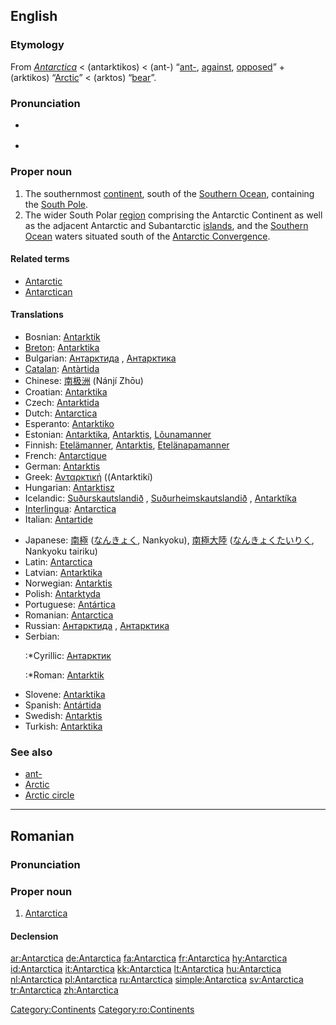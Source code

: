 ==English==

{{wikipedia}}

===Etymology===
{{unreferenced}}
From {{NL.}} ''[[#Latin|Antarctica]]'' < {{AGr.}} {{polytonic|[[ἀνταρκτικός]]}} (antarktikos) < {{polytonic|[[ἀντ-]]}} (ant-) “[[ant-]], [[against]], [[opposed]]” + {{polytonic|[[ἀρκτικός]]}} (arktikos) “[[Arctic]]” < {{AGr.}} {{polytonic|[[ἄρκτος]]}} (arktos) “[[bear]]”.

===Pronunciation===
*{{a|UK}} {{IPA|/ænˈtɑːktɪkə/}}
*{{a|US}} {{IPA|/ænˈtɑɹktɪkə/}}
{{rfap}}

===Proper noun===
{{en-proper noun}}

# The southernmost [[continent]], south of the [[Southern Ocean]], containing the [[South Pole]].
# The wider South Polar [[region]] comprising the Antarctic Continent as well as the adjacent Antarctic and Subantarctic [[island]]s, and the [[Southern Ocean]] waters situated south of the [[Antarctic Convergence]].

====Related terms====
*[[Antarctic]]
*[[Antarctican]]

====Translations====
{{trans-top|Antarctica}}
*Bosnian: [[Antarktik]] {{m}}
*[[Breton]]: [[Antarktika#Breton|Antarktika]]
*Bulgarian: [[Антарктида]] {{i|the continent}}, [[Антарктика]] {{i|the region}}
*[[Catalan]]: [[Antàrtida]] {{f}}
*Chinese: [[南极洲]] (Nánjí Zhōu)
*Croatian: [[Antarktika#Croatian|Antarktika]] {{f}}
*Czech: [[Antarktida]] {{f}}
*Dutch: [[Antarctica#Dutch|Antarctica]] {{n}}
*Esperanto: [[Antarktiko]]
*Estonian: [[Antarktika]], [[Antarktis]], [[Lõunamanner]]
*Finnish: [[Etelämanner]], [[Antarktis]], [[Etelänapamanner]]
*French: [[Antarctique]] {{m}}
*German: [[Antarktis]] {{f}}
*Greek: [[Ανταρκτική]] ((Antarktikí) {{f}}
*Hungarian: [[Antarktisz]]
*Icelandic: [[Suðurskautslandið]] {{n}}, [[Suðurheimskautslandið]] {{n}}, [[Antarktíka]] {{f}}
*[[Interlingua]]: [[Antarctica#Interlingua|Antarctica]]
*Italian: [[Antartide]]
{{trans-mid}}
*Japanese: [[南極]] ([[なんきょく]], Nankyoku), [[南極大陸]] ([[なんきょくたいりく]], Nankyoku tairiku)
*Latin: [[Antarctica#Latin|Antarctica]]
*Latvian: [[Antarktika]] {{f}}
*Norwegian: [[Antarktis]]
*Polish: [[Antarktyda]]
*Portuguese: [[Antártica]]
*Romanian: [[Antarctica#Romanian|Antarctica]]
*Russian: [[Антарктида]] {{i|the continent}} {{f}}, [[Антарктика]] {{i|the region}} {{f}}
*Serbian:
*:*Cyrillic: [[Антарктик]] {{f}}
*:*Roman: [[Antarktik]] {{f}}
*Slovene: [[Antarktika]]
*Spanish: [[Antártida]]
*Swedish: [[Antarktis]]
*Turkish: [[Antarktika]]
{{trans-bottom}}

===See also===
*[[ant-]]
*[[Arctic]]
*[[Arctic circle]]

[[Category:Continents]]

----

==Romanian==
{{wikipedia|lang=ro}}

===Pronunciation===
{{IPA|[an'tark.tika]|lang=ro}}

===Proper noun===
{{infl|ro|proper noun|g=f}}

# [[#English|Antarctica]]

====Declension====
{{ro-country|gend=f|Antarcticii}}

[[Category:ro:Continents]]

[[ar:Antarctica]]
[[de:Antarctica]]
[[fa:Antarctica]]
[[fr:Antarctica]]
[[hy:Antarctica]]
[[id:Antarctica]]
[[it:Antarctica]]
[[kk:Antarctica]]
[[lt:Antarctica]]
[[hu:Antarctica]]
[[nl:Antarctica]]
[[pl:Antarctica]]
[[ru:Antarctica]]
[[simple:Antarctica]]
[[sv:Antarctica]]
[[tr:Antarctica]]
[[zh:Antarctica]]